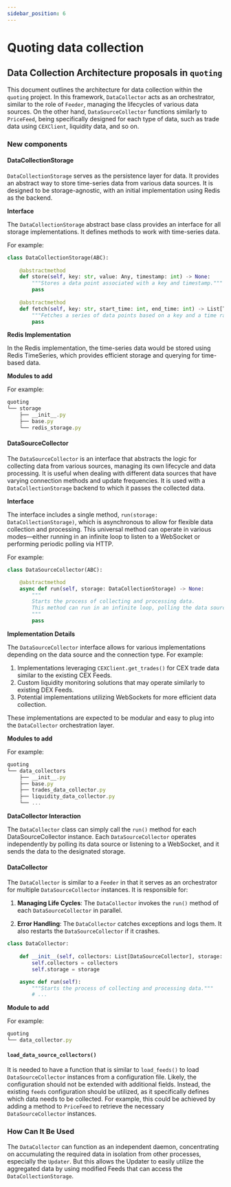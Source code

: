 ```yaml
---
sidebar_position: 6
---
```


# Quoting data collection

## Data Collection Architecture proposals in `quoting`

This document outlines the architecture for data collection within the `quoting` project. In this framework, `DataCollector` acts as an orchestrator, similar to the role of `Feeder`, managing the lifecycles of various data sources. On the other hand, `DataSourceCollector` functions similarly to `PriceFeed`, being specifically designed for each type of data, such as trade data using `CEXClient`, liquidity data, and so on.

### New components

#### DataCollectionStorage

`DataCollectionStorage` serves as the persistence layer for data. It provides an abstract way to store time-series data from various data sources. It is designed to be storage-agnostic, with an initial implementation using Redis as the backend.

**Interface**

The `DataCollectionStorage` abstract base class provides an interface for all storage implementations. It defines methods to work with time-series data.

For example:

```python
class DataCollectionStorage(ABC):
    
    @abstractmethod
    def store(self, key: str, value: Any, timestamp: int) -> None:
        """Stores a data point associated with a key and timestamp."""
        pass
    
    @abstractmethod
    def fetch(self, key: str, start_time: int, end_time: int) -> List[Tuple[int, Any]]:
        """Fetches a series of data points based on a key and a time range."""
        pass
```

**Redis Implementation**

In the Redis implementation, the time-series data would be stored using Redis TimeSeries, which provides efficient storage and querying for time-based data.

**Modules to add**

For example:

```js
quoting
└── storage
    ├── __init__.py
    ├── base.py
    └── redis_storage.py
```

#### DataSourceCollector

The `DataSourceCollector` is an interface that abstracts the logic for collecting data from various sources, managing its own lifecycle and data processing. It is useful when dealing with different data sources that have varying connection methods and update frequencies. It is used with a `DataCollectionStorage` backend to which it passes the collected data.

**Interface**

The interface includes a single method, `run(storage: DataCollectionStorage)`, which is asynchronous to allow for flexible data collection and processing. This universal method can operate in various modes—either running in an infinite loop to listen to a WebSocket or performing periodic polling via HTTP.

For example:

```python
class DataSourceCollector(ABC):

    @abstractmethod
    async def run(self, storage: DataCollectionStorage) -> None:
        """
        Starts the process of collecting and processing data.
        This method can run in an infinite loop, polling the data source or listening to a WebSocket.
        """
        pass
```

**Implementation Details**

The `DataSourceCollector` interface allows for various implementations depending on the data source and the connection type. 
For example:

1. Implementations leveraging `CEXClient.get_trades()` for CEX trade data similar to the existing CEX Feeds.
2. Custom liquidity monitoring solutions that may operate similarly to existing DEX Feeds.
3. Potential implementations utilizing WebSockets for more efficient data collection.

These implementations are expected to be modular and easy to plug into the `DataCollector` orchestration layer.

**Modules to add**

For example:

```js
quoting
└── data_collectors
    ├── __init__.py
    ├── base.py
    ├── trades_data_collector.py
    ├── liquidity_data_collector.py
    └── ...
```

**DataCollector Interaction**

The `DataCollector` class can simply call the `run()` method for each DataSourceCollector instance. Each `DataSourceCollector` operates independently by polling its data source or listening to a WebSocket, and it sends the data to the designated storage.

#### DataCollector

The `DataCollector` is similar to a `Feeder` in that it serves as an orchestrator for multiple `DataSourceCollector` instances. It is responsible for:

1. **Managing Life Cycles**: The `DataCollector` invokes the `run()` method of each `DataSourceCollector` in parallel.

2. **Error Handling**: The `DataCollector` catches exceptions and logs them. It also restarts the `DataSourceCollector` if it crashes.

```python
class DataCollector:
    
    def __init__(self, collectors: List[DataSourceCollector], storage: DataCollectionStorage):
        self.collectors = collectors
        self.storage = storage

    async def run(self):
        """Starts the process of collecting and processing data."""
        # ...
```

**Module to add**

For example:

```js
quoting
└── data_collector.py
```

#### `load_data_source_collectors()`

It is needed to have a function that is similar to `load_feeds()` to load `DataSourceCollector` instances from a configuration file. Likely, the configuration should not be extended with additional fields. Instead, the existing `feeds` configuration should be utilized, as it specifically defines which data needs to be collected. For example, this could be achieved by adding a method to `PriceFeed` to retrieve the necessary `DataSourceCollector` instances.

### How Can It Be Used

The `DataCollector` can function as an independent daemon, concentrating on accumulating the required data in isolation from other processes, especially the `Updater`. But this allows the Updater to easily utilize the aggregated data by using modified Feeds that can access the `DataCollectionStorage`.


